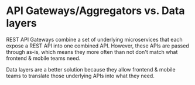 # API Gateways/Aggregators vs. Data layers

REST API Gateways combine a set of underlying microservices that each expose a REST API into one combined API. However, these APIs are passed through as-is, which means they more often than not don't match what frontend & mobile teams need.

Data layers are a better solution because they allow frontend & mobile teams to translate those underlying APIs into what they need.
